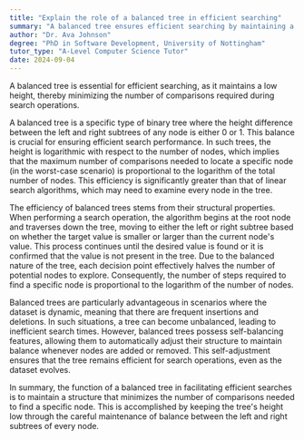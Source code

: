 ```yaml
---
title: "Explain the role of a balanced tree in efficient searching"
summary: "A balanced tree ensures efficient searching by maintaining a low height, thus reducing the number of comparisons needed."
author: "Dr. Ava Johnson"
degree: "PhD in Software Development, University of Nottingham"
tutor_type: "A-Level Computer Science Tutor"
date: 2024-09-04
---
```


A balanced tree is essential for efficient searching, as it maintains a low height, thereby minimizing the number of comparisons required during search operations.

A balanced tree is a specific type of binary tree where the height difference between the left and right subtrees of any node is either $0$ or $1$. This balance is crucial for ensuring efficient search performance. In such trees, the height is logarithmic with respect to the number of nodes, which implies that the maximum number of comparisons needed to locate a specific node (in the worst-case scenario) is proportional to the logarithm of the total number of nodes. This efficiency is significantly greater than that of linear search algorithms, which may need to examine every node in the tree.

The efficiency of balanced trees stems from their structural properties. When performing a search operation, the algorithm begins at the root node and traverses down the tree, moving to either the left or right subtree based on whether the target value is smaller or larger than the current node's value. This process continues until the desired value is found or it is confirmed that the value is not present in the tree. Due to the balanced nature of the tree, each decision point effectively halves the number of potential nodes to explore. Consequently, the number of steps required to find a specific node is proportional to the logarithm of the number of nodes.

Balanced trees are particularly advantageous in scenarios where the dataset is dynamic, meaning that there are frequent insertions and deletions. In such situations, a tree can become unbalanced, leading to inefficient search times. However, balanced trees possess self-balancing features, allowing them to automatically adjust their structure to maintain balance whenever nodes are added or removed. This self-adjustment ensures that the tree remains efficient for search operations, even as the dataset evolves.

In summary, the function of a balanced tree in facilitating efficient searches is to maintain a structure that minimizes the number of comparisons needed to find a specific node. This is accomplished by keeping the tree's height low through the careful maintenance of balance between the left and right subtrees of every node.
    